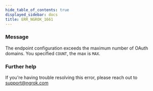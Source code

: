 ```yaml
---
hide_table_of_contents: true
displayed_sidebar: docs
title: ERR_NGROK_1661
---
```


### Message

The endpoint configuration exceeds the maximum number of OAuth domains. You specified `COUNT`, the max is `MAX`.

### Further help

If you're having trouble resolving this error, please reach out to [support@ngrok.com](mailto:support@ngrok.com?subject=Help%20with%20ERR_NGROK_1661)
